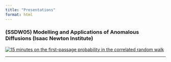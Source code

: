 ```yaml
---
title: "Presentations"
format: html
---
```


### (SSDW05) Modelling and Applications of Anomalous Diffusions (Isaac Newton Institute)
[![15 minutes on the first-passage probability in the correlated random walk](https://img.youtube.com/vi/ly_3qJjZcxs/0.jpg)](https://www.youtube.com/watch?v=ly_3qJjZcxs)

---

